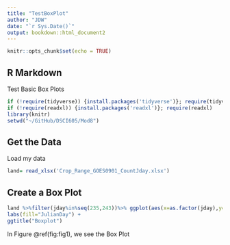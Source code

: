 ```yaml
---
title: "TestBoxPlot"
author: "JDW"
date: "`r Sys.Date()`"
output: bookdown::html_document2
---
```


```r
knitr::opts_chunk$set(echo = TRUE)
```

## R Markdown

Test Basic Box Plots

```r
if (!require(tidyverse)) {install.packages('tidyverse')}; require(tidyverse)
if (!require(readxl)) {install.packages('readxl')}; require(readxl)
library(knitr)
setwd("~/GitHub/DSCI605/Mod8")
```

## Get the Data

Load my data

```r
land= read_xlsx('Crop_Range_GOES0901_CountJday.xlsx')
```

## Create a Box Plot

```r
land %>%filter(jday%in%seq(235,243))%>% ggplot(aes(x=as.factor(jday),y=FDCount,fill=as.factor(jday))) +    geom_boxplot(outlier.colour="red", outlier.shape=8,outlier.size=2)+ xlab("JulianDay") + ##Change thetitleoflegend 
labs(fill="JulianDay") + 
ggtitle("Boxplot")
```

In Figure \@ref(fig:fig1), we see the Box Plot
